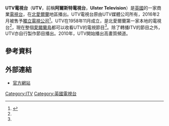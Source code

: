 {{expand|time=2014-09-02T13:36:36+00:00}}
{{update|time=2017-4-19}}
'''UTV電視台'''（'''UTV'''，前稱'''阿爾斯特電視台'''，'''Ulster Television'''）是[[英國|英國]]的一家商業[[電視台|電視台]]，在[[北愛爾蘭|北愛爾蘭]]地區播出。UTV電視台原由UTV媒體公司所有，2016年2月被售予[[獨立電視公司|獨立電視公司]]<ref name="utvmedia.com">{{cite web |url=http://www.utvmedia.com/pages/About-UTV/History |title=History |publisher=UTV Media |date= |accessdate=2013-06-22 |deadurl=yes |archiveurl=https://web.archive.org/web/20130518060946/http://www.utvmedia.com/pages/about-utv/history |archivedate=2013-05-18 }}</ref>。UTV在1958年11月成立，是北愛爾蘭第一家本地的電視台<ref name="utvmedia.com"/>，現在整個[[愛爾蘭島|愛爾蘭島]]都可以收看UTV的電視節目<ref name="utvmedia.com"/>。除了轉播ITV的節目之外，UTV亦自行製作節目播出。2010年，UTV開始播出高畫質頻道。

== 參考資料 ==
{{reflist}}

== 外部連結 ==
* [http://itv.com/utv 官方網站]
{{ITV}}
{{ITV regional history}}  
[[Category:ITV|Category:ITV]]
[[Category:英國電視台|Category:英國電視台]]